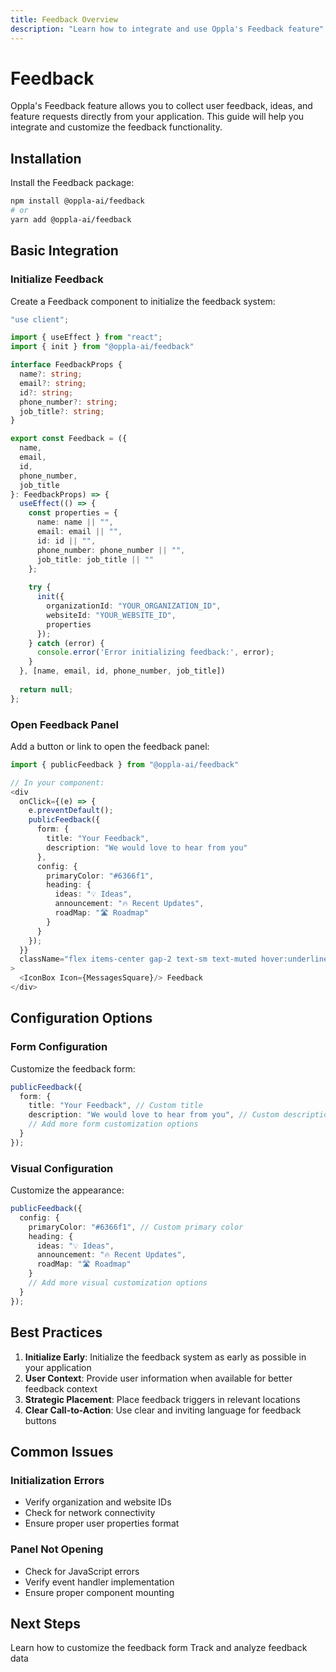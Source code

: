 ```yaml
---
title: Feedback Overview
description: "Learn how to integrate and use Oppla's Feedback feature"
---
```


# Feedback

Oppla's Feedback feature allows you to collect user feedback, ideas, and feature requests directly from your application. This guide will help you integrate and customize the feedback functionality.

## Installation

Install the Feedback package:

```bash
npm install @oppla-ai/feedback
# or
yarn add @oppla-ai/feedback
```

## Basic Integration

### Initialize Feedback

Create a Feedback component to initialize the feedback system:

```typescript
"use client";

import { useEffect } from "react";
import { init } from "@oppla-ai/feedback"

interface FeedbackProps {
  name?: string;
  email?: string;
  id?: string;
  phone_number?: string;
  job_title?: string;
}

export const Feedback = ({ 
  name,
  email,
  id,
  phone_number,
  job_title
}: FeedbackProps) => {
  useEffect(() => {
    const properties = {
      name: name || "",
      email: email || "",
      id: id || "",
      phone_number: phone_number || "",
      job_title: job_title || ""
    };
    
    try {
      init({
        organizationId: "YOUR_ORGANIZATION_ID",
        websiteId: "YOUR_WEBSITE_ID",
        properties
      });
    } catch (error) {
      console.error('Error initializing feedback:', error);
    }
  }, [name, email, id, phone_number, job_title])
  
  return null;
};
```

### Open Feedback Panel

Add a button or link to open the feedback panel:

```typescript
import { publicFeedback } from "@oppla-ai/feedback"

// In your component:
<div 
  onClick={(e) => {
    e.preventDefault();
    publicFeedback({
      form: {
        title: "Your Feedback",
        description: "We would love to hear from you"
      },
      config: {
        primaryColor: "#6366f1",
        heading: {
          ideas: "💡 Ideas",
          announcement: "🔥 Recent Updates",
          roadMap: "🛣️ Roadmap"
        }
      }
    });
  }}
  className="flex items-center gap-2 text-sm text-muted hover:underline cursor-pointer"
>
  <IconBox Icon={MessagesSquare}/> Feedback
</div>
```

## Configuration Options

### Form Configuration

Customize the feedback form:

```typescript
publicFeedback({
  form: {
    title: "Your Feedback", // Custom title
    description: "We would love to hear from you", // Custom description
    // Add more form customization options
  }
});
```

### Visual Configuration

Customize the appearance:

```typescript
publicFeedback({
  config: {
    primaryColor: "#6366f1", // Custom primary color
    heading: {
      ideas: "💡 Ideas",
      announcement: "🔥 Recent Updates",
      roadMap: "🛣️ Roadmap"
    }
    // Add more visual customization options
  }
});
```

## Best Practices

1. **Initialize Early**: Initialize the feedback system as early as possible in your application
2. **User Context**: Provide user information when available for better feedback context
3. **Strategic Placement**: Place feedback triggers in relevant locations
4. **Clear Call-to-Action**: Use clear and inviting language for feedback buttons

## Common Issues

### Initialization Errors

- Verify organization and website IDs
- Check for network connectivity
- Ensure proper user properties format

### Panel Not Opening

- Check for JavaScript errors
- Verify event handler implementation
- Ensure proper component mounting

## Next Steps

<CardGroup cols={2}>
  <Card
    title="Customization"
    icon="palette"
    href="/feedback/customization"
  >
    Learn how to customize the feedback form
  </Card>
  <Card
    title="Analytics"
    icon="chart-line"
    href="/feedback/analytics"
  >
    Track and analyze feedback data
  </Card>
</CardGroup> 